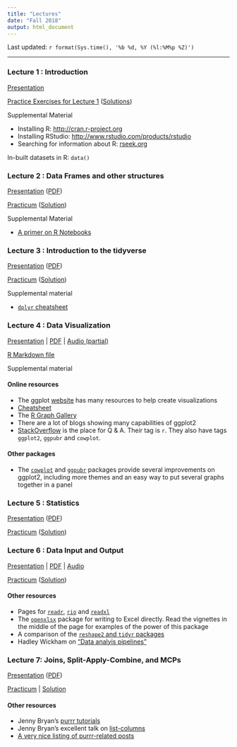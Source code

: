 ```yaml
---
title: "Lectures"
date: "Fall 2018"
output: html_document
---
```


Last updated: `r format(Sys.time(), '%b %d, %Y (%l:%M%p %Z)')`

------

### Lecture 1 : Introduction

[Presentation](Lectures/lecture_intro.pdf){target="_blank"}

<a href="Lectures/lecture_intro_files/lecture_intro_Exercises.html" target="_blank">Practice Exercises for Lecture 1</a> (<a href="Lectures/lecture_intro_files/lecture_intro_ExercisesSolution.html" target="_blank">Solutions</a>)

Supplemental Material

+ Installing R: <a href="http://cran.r-project.org" target="_blank">http://cran.r-project.org</a>
+ Installing RStudio: <a href="https://www.rstudio.com/products/rstudio/download3/" target="_blank" >http://www.rstudio.com/products/rstudio</a>
+ Searching for information about R: <a href="http://www.rseek.org" target="_blank">rseek.org</a>

In-built datasets in R: `data()`

### Lecture 2 : Data Frames and other structures

<a href="Lectures/lecture_dataframe.html" target="_blank">Presentation</a> ([PDF](Lectures/lecture_dataframe.pdf){target="_blank"})

<a href="Lectures/lecturedataframe_files/lecture_dataframe_practicum.html" target="_blank">Practicum</a> (<a href="Lectures/lecturedataframe_files/lecture_dataframe_practicum_solutions.html" target="_blank">Solution</a>)

Supplemental Material

+ [A primer on R Notebooks](Lectures/lecturedataframe_files/RNotebook.html){target="_blank"}

### Lecture 3 : Introduction to the tidyverse

<a href="Lectures/lecture_tidyverse.html" target = "_blank">Presentation</a> ([PDF](Lectures/lecture_tidyverse.pdf){target="_blank"})

<a href="Lectures/lecturetidyverse_files/lecture_tidyverse_Practicum.html" target="_blank">Practicum</a> ([Solution](Lectures/lecturetidyverse_files/lecture_tidyverse_Practicum_Solutions.html){target="_blank"})

Supplemental material

+ [`dplyr` cheatsheet](https://www.rstudio.com/resources/cheatsheets/#dplyr)

### Lecture 4 : Data Visualization

<a href="Lectures/lecture_visualization.html" target = "_blank">Presentation</a> | [PDF](Lectures/lecture_visualization.pdf){target="_blank"} | [Audio (partial)](https://www.dropbox.com/s/l9vsn7gcxnz3fza/DataViz_2018.MP3?dl=1)

[R Markdown file](Lectures/lecture_visualization.Rmd){target="_blank"}

Supplemental material

#### Online resources

+ The ggplot [website](http://docs.ggplot2.org){target="_blank"} has many resources to help create visualizations
+ [Cheatsheet](https://www.rstudio.com/wp-content/uploads/2015/03/ggplot2-cheatsheet.pdf){target="_blank"}
+ The [R Graph Gallery](https://www.r-graph-gallery.com/){target="_blank"}
+ There are a lot of blogs showing many capabilities of ggplot2
+ [StackOverflow](https://stackoverflow.com/questions/tagged/r) is the place for Q & A. Their tag is `r`. They also have tags `ggplot2`, `ggpubr` and `cowplot`. 

#### Other packages

+ The [`cowplot`](http://cran.rstudio.com/package=cowplot) and [`ggpubr`](https://cran.r-project.org/package=ggpubr) packages provide several improvements on ggplot2, including more themes and an easy way to put several graphs together in a panel

### Lecture 5 : Statistics

<a href="Lectures/lecture_summaries.html" target = "_blank">Presentation</a> ([PDF](Lectures/lecture_summaries.pdf){target="_blank"})

<a href="Lectures/lecture_summaries_files/lecture_summaries_Practicum.html" target="_blank">Practicum</a> ([Solution](Lectures/lecture_summaries_files/lecture_summaries_PracticumSolution.html){target="_blank"})

### Lecture 6 : Data Input and Output

<a href="Lectures/lecture_dataio.html" target = "_blank">Presentation</a>  | [PDF](Lectures/lecture_dataio.pdf){target="_blank"} | [Audio](https://www.dropbox.com/s/knd5cegclbm352l/DataIO_2018.MP3?dl=1)

<a href="Lectures/lecturedataio_files/lecture_dataio_Practicum.html" target="_blank">Practicum</a> ([Solution](Lectures/lecturedataio_files/lecture_dataio_PracticumSolution.html){target="_blank"})

#### Other resources

+ Pages for [`readr`](http://readr.tidyverse.org){target="_blank"}, [`rio`](https://cran.r-project.org/web/packages/rio/README.html){target="_blank"} and [`readxl`](http://readxl.tidyverse.org){target="_blank"}
+ The [`openxlsx`](https://cran.r-project.org/web/packages/openxlsx/index.html){target="_blank"} package for writing to Excel directly. Read the vignettes in the middle of the page for examples of the power of this package
+ A comparison of the [`reshape2` and `tidyr` packages](http://www.milanor.net/blog/reshape-data-r-tidyr-vs-reshape2/){target="_blank"}
+ Hadley Wickham on ["Data analyis pipelines"](https://www.rstudio.com/resources/webinars/pipelines-for-data-analysis-in-r/){target="_blank"}

### Lecture 7: Joins, Split-Apply-Combine, and MCPs

[Presentation](Lectures/lecture_joins_sac.html){target="_blank"} ([PDF](Lectures/lecture_joins_sac.pdf){target='_blank"})

[Practicum](Lectures/lecture_joins_sac_data/JoinsPracticum.html){target="_blank"} | [Solution](Lectures/lecture_joins_sac_data/JoinsPracticumSolution.html)

#### Other resources
+ Jenny Bryan's [purrr tutorials](https://jennybc.github.io/purrr-tutorial/){target="_blank"}
+ Jenny Bryan's excellent talk on [list-columns](https://speakerdeck.com/jennybc/putting-square-pegs-in-round-holes-using-list-cols-in-your-dataframe){target="_blank"}
+ [A very nice listing of purrr-related posts](https://maraaverick.rbind.io/2017/09/-purrr-ty-posts/)